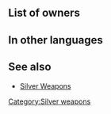 {{Weapon Infobox
|tagid=SID_トロン
|weaponType=Blue Tome
|weaponName={{PAGENAME}}
|might=9
|range=2
|effect=
|cost=200
|exclusive=0
|userVersion1=Closed|userVersion2=Open|statModifiers=0,9,0,0,0
|next=Thoron+
|promotionRarity=5
|promotionTier=1
|required=Elthunder
|SE=se_effect_thoron.flac
|properties=random_all
}}
==List of owners==
{{Skill Hero List}}
{{NoInheritHeroes}}

==In other languages==
{{OtherLanguages
|japanese=トロン
|german=Thoron
|spanishEU=Thoron
|spanishLA=Thoron
|french=Thoron
|italian=Thoron
|chineseTW=托隆
|portuguese=Thoron
}}
==See also==
* [[Silver Weapons]]
{{Weapons Navbox}}
[[Category:Silver weapons]]